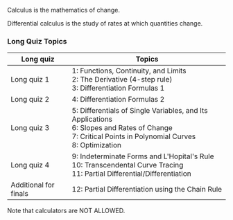 Calculus is the mathematics of change.

Differential calculus is the study of rates at which quantities change.

### Long Quiz Topics

| Long quiz | Topics
| --- | --- |
| Long quiz 1 | 1: Functions, Continuity, and Limits<br/>2: The Derivative (4-step rule)<br/>3: Differentiation Formulas 1
| Long quiz 2 | 4: Differentiation Formulas 2
| Long quiz 3 | 5: Differentials of Single Variables, and Its Applications<br/>6: Slopes and Rates of Change<br/>7: Critical Points in Polynomial Curves<br/>8: Optimization
| Long quiz 4 | 9: Indeterminate Forms and L'Hopital's Rule<br/>10: Transcendental Curve Tracing<br/>11: Partial  Differential/Differentiation
| Additional for finals | 12: Partial Differentiation using the Chain Rule

Note that calculators are NOT ALLOWED.